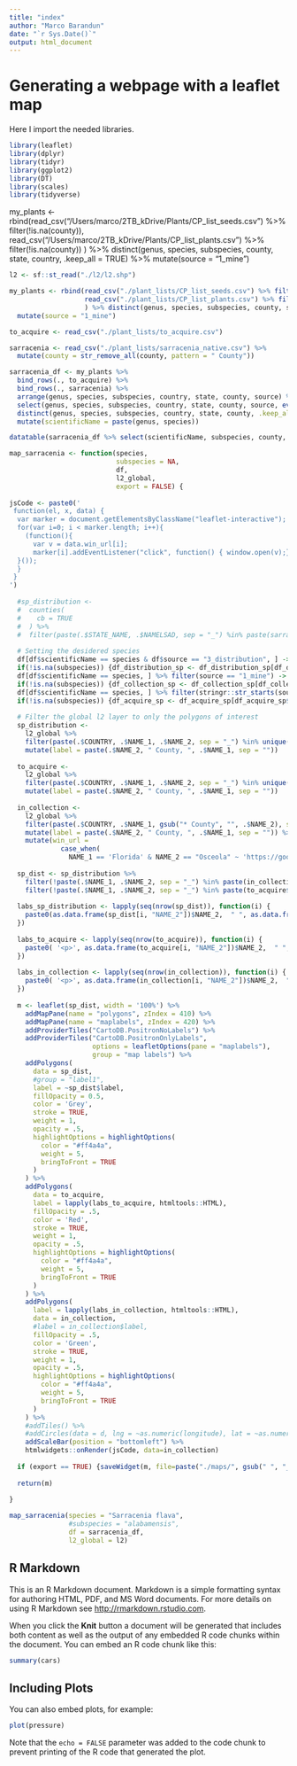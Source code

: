 ```yaml
---
title: "index"
author: "Marco Barandun"
date: "`r Sys.Date()`"
output: html_document
---
```

# Generating a webpage with a leaflet map

Here I import the needed libraries.
```r
library(leaflet)
library(dplyr)
library(tidyr)
library(ggplot2)
library(DT)
library(scales)
library(tidyverse)
```

my_plants <- rbind(read_csv("/Users/marco/2TB_kDrive/Plants/CP_list_seeds.csv") %>% filter(!is.na(county)),
                   read_csv("/Users/marco/2TB_kDrive/Plants/CP_list_plants.csv") %>% filter(!is.na(county))
                   ) %>% distinct(genus, species, subspecies, county, state, country, .keep_all = TRUE) %>% 
  mutate(source = "1_mine")


```r

l2 <- sf::st_read("./l2/l2.shp")

my_plants <- rbind(read_csv("./plant_lists/CP_list_seeds.csv") %>% filter(!is.na(county)),
                   read_csv("./plant_lists/CP_list_plants.csv") %>% filter(!is.na(county))
                   ) %>% distinct(genus, species, subspecies, county, state, country, .keep_all = TRUE) %>% 
  mutate(source = "1_mine")

to_acquire <- read_csv("./plant_lists/to_acquire.csv")

sarracenia <- read_csv("./plant_lists/sarracenia_native.csv") %>%
  mutate(county = str_remove_all(county, pattern = " County"))

sarracenia_df <- my_plants %>%
  bind_rows(., to_acquire) %>%
  bind_rows(., sarracenia) %>%
  arrange(genus, species, subspecies, country, state, county, source) %>%
  select(genus, species, subspecies, country, state, county, source, everything()) %>%
  distinct(genus, species, subspecies, country, state, county, .keep_all = TRUE) %>%
  mutate(scientificName = paste(genus, species))

```

```r
datatable(sarracenia_df %>% select(scientificName, subspecies, county, state, source) %>% filter(source != "3_distribution") %>% filter(!is.na(county)))
```
```r

map_sarracenia <- function(species,
                           subspecies = NA,
                           df,
                           l2_global,
                           export = FALSE) {
  
jsCode <- paste0('
 function(el, x, data) {
  var marker = document.getElementsByClassName("leaflet-interactive");
  for(var i=0; i < marker.length; i++){
    (function(){
      var v = data.win_url[i];
      marker[i].addEventListener("click", function() { window.open(v);}, false);
  }()); 
  }
 }
')
  
  #sp_distribution <-
  #  counties(
  #    cb = TRUE
  #  ) %>% 
  #  filter(paste(.$STATE_NAME, .$NAMELSAD, sep = "_") %in% paste(sarracenia$state, sarracenia$county, sep = "_"))
  
  # Setting the desidered species
  df[df$scientificName == species & df$source == "3_distribution", ] -> df_distribution_sp 
  if(!is.na(subspecies)) {df_distribution_sp <- df_distribution_sp[df_distribution_sp$subspecies == subspecies,] %>% filter(!is.na(genus))}
  df[df$scientificName == species, ] %>% filter(source == "1_mine") -> df_collection_sp
  if(!is.na(subspecies)) {df_collection_sp <- df_collection_sp[df_collection_sp$subspecies == subspecies,]}
  df[df$scientificName == species, ] %>% filter(stringr::str_starts(source, '2_')) -> df_acquire_sp
  if(!is.na(subspecies)) {df_acquire_sp <- df_acquire_sp[df_acquire_sp$subspecies == subspecies,]}
  
  # Filter the global l2 layer to only the polygons of interest
  sp_distribution <-
    l2_global %>% 
    filter(paste(.$COUNTRY, .$NAME_1, .$NAME_2, sep = "_") %in% unique(paste(df_distribution_sp$country, df_distribution_sp$state, gsub("* County", "", df_distribution_sp$county), sep = "_"))) %>%
    mutate(label = paste(.$NAME_2, " County, ", .$NAME_1, sep = ""))
  
  to_acquire <-
    l2_global %>% 
    filter(paste(.$COUNTRY, .$NAME_1, .$NAME_2, sep = "_") %in% unique(paste(df_acquire_sp$country, df_acquire_sp$state, gsub("* County", "", df_acquire_sp$county), sep = "_"))) %>%
    mutate(label = paste(.$NAME_2, " County, ", .$NAME_1, sep = ""))
  
  in_collection <-
    l2_global %>% 
    filter(paste(.$COUNTRY, .$NAME_1, gsub("* County", "", .$NAME_2), sep = "_") %in% paste(df_collection_sp$country, df_collection_sp$state, gsub("* County", "", df_collection_sp$county), sep = "_")) %>%
    mutate(label = paste(.$NAME_2, " County, ", .$NAME_1, sep = "")) %>%
    mutate(win_url = 
             case_when(
               NAME_1 == 'Florida' & NAME_2 == "Osceola" ~ 'https://google.ch/'))
  
  sp_dist <- sp_distribution %>%
    filter(!paste(.$NAME_1, .$NAME_2, sep = "_") %in% paste(in_collection$NAME_1, in_collection$NAME_2, sep = "_")) %>%
    filter(!paste(.$NAME_1, .$NAME_2, sep = "_") %in% paste(to_acquire$NAME_1, to_acquire$NAME_2, sep = "_"))
  
  labs_sp_distribution <- lapply(seq(nrow(sp_dist)), function(i) {
    paste0(as.data.frame(sp_dist[i, "NAME_2"])$NAME_2,  " ", as.data.frame(sp_dist[i, "TYPE_2"])$TYPE_2, ", ", as.data.frame(sp_dist[i, "NAME_1"])$NAME_1) 
  })
  
  labs_to_acquire <- lapply(seq(nrow(to_acquire)), function(i) {
    paste0( '<p>', as.data.frame(to_acquire[i, "NAME_2"])$NAME_2,  " ", as.data.frame(to_acquire[i, "TYPE_2"])$TYPE_2, ", ", as.data.frame(to_acquire[i, "NAME_1"])$NAME_1, '</p>') 
  })
  
  labs_in_collection <- lapply(seq(nrow(in_collection)), function(i) {
    paste0( '<p>', as.data.frame(in_collection[i, "NAME_2"])$NAME_2,  " ", as.data.frame(in_collection[i, "TYPE_2"])$TYPE_2, ", ", as.data.frame(in_collection[i, "NAME_1"])$NAME_1, '</p>') 
  })
  
  m <- leaflet(sp_dist, width = '100%') %>% 
    addMapPane(name = "polygons", zIndex = 410) %>% 
    addMapPane(name = "maplabels", zIndex = 420) %>% 
    addProviderTiles("CartoDB.PositronNoLabels") %>%
    addProviderTiles("CartoDB.PositronOnlyLabels", 
                     options = leafletOptions(pane = "maplabels"),
                     group = "map labels") %>%
    addPolygons(
      data = sp_dist,
      #group = "label1",
      label = ~sp_dist$label,
      fillOpacity = 0.5, 
      color = 'Grey', 
      stroke = TRUE, 
      weight = 1, 
      opacity = .5, 
      highlightOptions = highlightOptions(
        color = "#ff4a4a", 
        weight = 5,
        bringToFront = TRUE
      )
    ) %>%
    addPolygons(
      data = to_acquire,
      label = lapply(labs_to_acquire, htmltools::HTML),
      fillOpacity = .5, 
      color = 'Red', 
      stroke = TRUE, 
      weight = 1, 
      opacity = .5, 
      highlightOptions = highlightOptions(
        color = "#ff4a4a", 
        weight = 5,
        bringToFront = TRUE
      )
    ) %>%
    addPolygons(
      label = lapply(labs_in_collection, htmltools::HTML),
      data = in_collection,
      #label = in_collection$label,
      fillOpacity = .5, 
      color = 'Green', 
      stroke = TRUE, 
      weight = 1, 
      opacity = .5, 
      highlightOptions = highlightOptions(
        color = "#ff4a4a", 
        weight = 5,
        bringToFront = TRUE
      )
    ) %>%
    #addTiles() %>%
    #addCircles(data = d, lng = ~as.numeric(longitude), lat = ~as.numeric(latitude), popup = ~info) %>%
    addScaleBar(position = "bottomleft") %>%
    htmlwidgets::onRender(jsCode, data=in_collection)
  
  if (export == TRUE) {saveWidget(m, file=paste("./maps/", gsub(" ", "_", species), ".html", sep = ""))}
  
  return(m)
  
}


```

```r
map_sarracenia(species = "Sarracenia flava",
               #subspecies = "alabamensis",
               df = sarracenia_df,
               l2_global = l2)
```






## R Markdown

This is an R Markdown document. Markdown is a simple formatting syntax for authoring HTML, PDF, and MS Word documents. For more details on using R Markdown see <http://rmarkdown.rstudio.com>.

When you click the **Knit** button a document will be generated that includes both content as well as the output of any embedded R code chunks within the document. You can embed an R code chunk like this:

```r
summary(cars)
```

## Including Plots

You can also embed plots, for example:

```r
plot(pressure)
```

Note that the `echo = FALSE` parameter was added to the code chunk to prevent printing of the R code that generated the plot.
